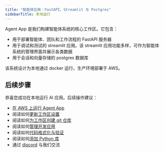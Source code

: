 ```yaml
---
title: "智能体应用：FastAPI、Streamlit 与 Postgres"
sidebarTitle: 本地运行
---
```

Agent App 是我们构建智能体系统的核心工作区。它包含：

- 用于部署智能体、团队和工作流程的 FastAPI 服务器
- 用于调试和测试的 streamlit 应用。该 streamlit 应用功能多样，可作为智能体系统的管理界面并展示各类数据
- 用于会话和向量存储的 postgres 数据库

该系统设计为本地通过 docker 运行，生产环境部署于 AWS。

<Snippet file="setup.mdx" />

<Snippet file="create-agent-app-codebase.mdx" />

<Snippet file="run-agent-app-local.mdx" />

<Snippet file="stop-local-workspace.mdx" />

## 后续步骤

恭喜您成功在本地运行 AI 应用。后续操作建议：

- [在 AWS 上运行 Agent App](/workspaces/agent-app/aws)
- 阅读如何[更新工作区设置](/workspaces/workspace-management/workspace-settings)
- 阅读如何[为工作区创建 git 仓库](/workspaces/workspace-management/git-repo)
- 阅读如何[管理开发应用](/workspaces/workspace-management/development-app)
- 阅读如何[代码格式化与验证](/workspaces/workspace-management/format-and-validate)
- 阅读如何[添加 Python 库](/workspaces/workspace-management/install)
- 通过 [discord](https://agno.link/discord) 与我们交流
